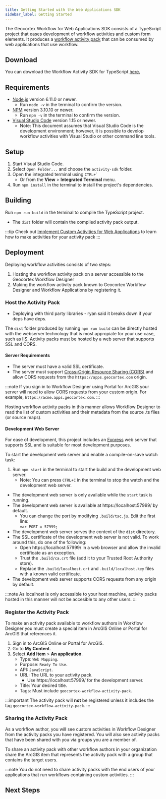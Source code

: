 ```yaml
---
title: Getting Started with the Web Applications SDK
sidebar_label: Getting Started
---
```



The Geocortex Workflow for Web Applications SDK consists of a TypeScript project that eases development of workflow activities and custom form elements. It produces a [workflow activity pack](concepts-key-concepts.mdx#activity-packs) that can be consumed by web applications that use workflow.

## Download

You can download the Workflow Activity SDK for TypeScript [here.](https://apps.geocortex.com/workflow/latest/activity-sdk.zip)

## Requirements

-   [Node.js](https://nodejs.org/en/) version 6.11.0 or newer.
    -   Run `node -v` in the terminal to confirm the version.
-   [NPM](https://www.npmjs.com/get-npm) version 3.10.10 or newer.
    -   Run `npm -v` in the terminal to confirm the version.
-   [Visual Studio Code](https://code.visualstudio.com/) version 1.15 or newer.
    -   Note: This document assumes that Visual Studio Code is the development environment; however, it is possible to develop workflow activities with Visual Studio or other command line tools.

## Setup

1. Start Visual Studio Code.
1. Select `Open Folder...` and choose the `activity-sdk` folder.
1. Open the integrated terminal using `` CTRL+` ``
    - Or from the **View** > **Integrated Terminal** menu.
1. Run `npm install` in the terminal to install the project's dependencies.

## Building

Run `npm run build` in the terminal to compile the TypeScript project.

-   The `dist` folder will contain the compiled activity pack output.

:::tip
Check out [Implement Custom Activities for Web Applications](implement-custom-activity-web.mdx) to learn how to make activities for your activity pack
:::

## Deployment

Deploying workflow activities consists of two steps:

1. Hosting the workflow activity pack on a server accessible to the Geocortex Workflow Designer
2. Making the workflow activity pack known to Geocortex Workflow Designer and Workflow Applications by registering it.

### Host the Activity Pack

-   Deploying with third party libraries - ryan said it breaks down if your deps have deps.

The `dist` folder produced by running `npm run build` can be directly hosted with the webserver technology that is most appropiate for your use case, such as [IIS](https://www.iis.net/).
Activity packs must be hosted by a web server that supports SSL and CORS.

#### Server Requirements

-   The server must have a valid SSL certificate.
-   The server must support [Cross-Origin Resource Sharing (CORS)](https://en.wikipedia.org/wiki/Cross-origin_resource_sharing) and allow CORS requests from the `https://apps.geocortex.com` origin.

:::note
If you sign in to Workflow Designer using Portal for ArcGIS your server will need to allow CORS requests from your custom origin. For example, `https://acme.apps.geocortex.com`.
:::

Hosting workflow activity packs in this manner allows Workflow Designer to read the list of custom activities and their metadata from the source .ts files (or source maps).

#### Development Web Server

For ease of development, this project includes an [Express](https://www.npmjs.com/package/express) web server that supports SSL and is suitable for most development purposes.

To start the development web server and enable a compile-on-save watch task:

1. Run `npm start` in the terminal to start the build and the development web server.
    - Note: You can press `CTRL+C` in the terminal to stop the watch and the development web server.

-   The development web server is only available while the `start` task is running.
-   The development web server is available at https://localhost:57999/ by default.
    -   You can change the port by modifying `.build/tsc.js`. Edit the first line:  
        `var PORT = 57999;`
-   The development web server serves the content of the `dist` directory.
-   The SSL certificate of the development web server is not valid. To work around this, do one of the following:
    -   Open https://localhost:57999/ in a web browser and allow the invalid certificate as an exception.
    -   Trust the `.build/ca.crt` file (add it to your Trusted Root Authority store).
    -   Replace the `.build/localhost.crt` and `.build/localhost.key` files with a known valid certificate.
-   The development web server supports CORS requests from any origin by default.

:::note
As localhost is only accessible to your host machine, activity packs hosted in this manner will not be accesible to any other users.
:::

### Register the Activity Pack

To make an activity pack available to workflow authors in Workflow Designer you must create a special item in ArcGIS Online or Portal for ArcGIS that references it.

1. Sign in to ArcGIS Online or Portal for ArcGIS.
1. Go to **My Content**.
1. Select **Add Item** > **An application**.
    - Type: `Web Mapping`.
    - Purpose: `Ready To Use`.
    - API: `JavaScript`.
    - URL: The URL to your activity pack.
        - Use https://localhost:57999/ for the development server.
    - Title: Your desired title.
    - Tags: Must include `geocortex-workflow-activity-pack`.

:::important
The activity pack will **not** be registered unless it includes the tag `geocortex-workflow-activity-pack`.
:::

### Sharing the Activity Pack

As a workflow author, you will see custom activities in Workflow Designer from the activity packs you have registered. You will also see activity packs that have been shared with you via groups you are a member of.

To share an activity pack with other workflow authors in your organization share the ArcGIS item that represents the activity pack with a group that contains the target users.

:::note
You do not need to share activity packs with the end users of your applications that run workflows containing custom activities.
:::

## Next Steps

<UseCaseContainer>
    <UseCaseCard
        title="Implement a Custom Activity"
        description="Implement a custom activity for web applications"
        link="implement-custom-activity-web.mdx"
    />
    <UseCaseCard
        title="Implement a Custom Form Element"
        description="Implement a custom form element for web applications"
        link="implement-custom-form-elements-web.mdx"
    />
    <UseCaseCard
        title="Reference a Third Party Library"
        description="Reference a third party library in web applications"
        link="reference-third-party-library-web.mdx"
    />
    <UseCaseCard
        title="Integrate the Esri API into custom activities"
        description="Integrate the Esri API into custom code"
        link="integrating-the-esri-api-web.mdx"
    />
</UseCaseContainer>
